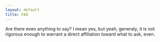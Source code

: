 ```yaml
---
layout: default
title: FAQ
---
```


Are there even anything to say? I mean yes, but yeah, generaly, it is not rigorous enough to warrant a direct affiliation toward what to ask, even. 